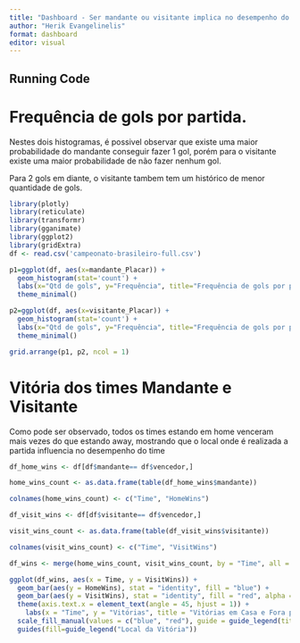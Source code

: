 ```yaml
---
title: "Dashboard - Ser mandante ou visitante implica no desempenho do time?"
author: "Herik Evangelinelis"
format: dashboard
editor: visual
---
```


## Running Code

# Frequência de gols por partida.

Nestes dois histogramas, é possivel observar que existe uma maior probabilidade do mandante conseguir fazer 1 gol, porém para o visitante existe uma maior probabilidade de não fazer nenhum gol.

Para 2 gols em diante, o visitante tambem tem um histórico de menor quantidade de gols.

```r
library(plotly)
library(reticulate)
library(transformr)
library(gganimate)
library(ggplot2)
library(gridExtra)
df <- read.csv('campeonato-brasileiro-full.csv')

p1=ggplot(df, aes(x=mandante_Placar)) +
  geom_histogram(stat='count') +
  labs(x="Qtd de gols", y="Frequência", title="Frequência de gols por partida home") +
  theme_minimal()

p2=ggplot(df, aes(x=visitante_Placar)) +
  geom_histogram(stat='count') +
  labs(x="Qtd de gols", y="Frequência", title="Frequência de gols por partida mandante") +
  theme_minimal()

grid.arrange(p1, p2, ncol = 1)
```

# Vitória dos times Mandante e Visitante

Como pode ser observado, todos os times estando em home venceram mais vezes do que estando away, mostrando que o local onde é realizada a partida influencia no desempenho do time

```r

df_home_wins <- df[df$mandante== df$vencedor,]

home_wins_count <- as.data.frame(table(df_home_wins$mandante))

colnames(home_wins_count) <- c("Time", "HomeWins")

df_visit_wins <- df[df$visitante== df$vencedor,]

visit_wins_count <- as.data.frame(table(df_visit_wins$visitante))

colnames(visit_wins_count) <- c("Time", "VisitWins")

df_wins <- merge(home_wins_count, visit_wins_count, by = "Time", all = TRUE)

ggplot(df_wins, aes(x = Time, y = VisitWins)) +
  geom_bar(aes(y = HomeWins), stat = "identity", fill = "blue") +
  geom_bar(aes(y = VisitWins), stat = "identity", fill = "red", alpha = 0.5) +
  theme(axis.text.x = element_text(angle = 45, hjust = 1)) +
    labs(x = "Time", y = "Vitórias", title = "Vitórias em Casa e Fora por Time") +
  scale_fill_manual(values = c("blue", "red"), guide = guide_legend(title = NULL)) +
  guides(fill=guide_legend("Local da Vitória"))

```

``` r
```
